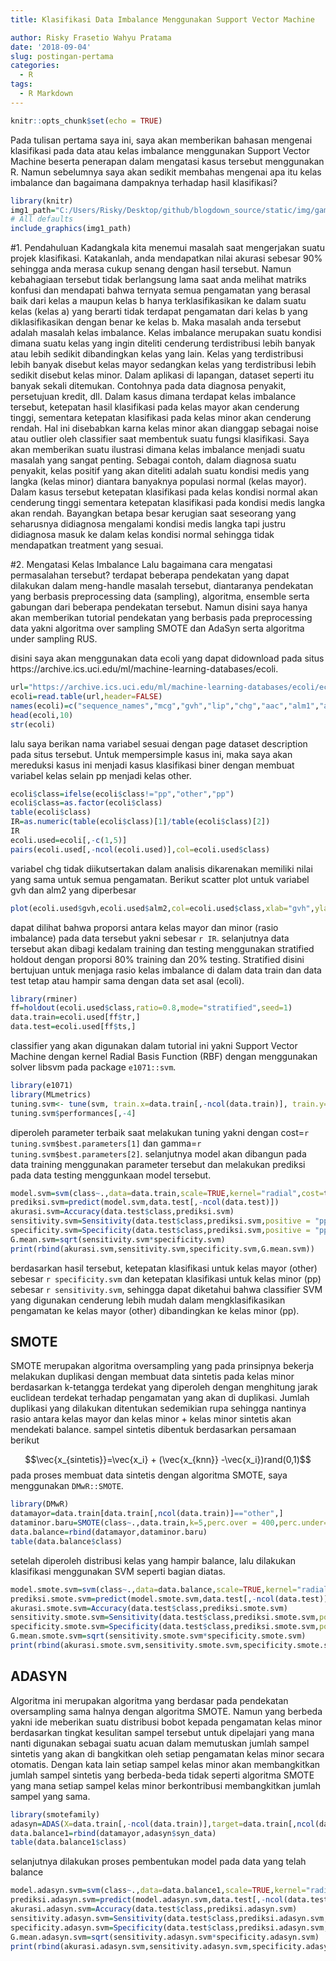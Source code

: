 ```yaml
---
title: Klasifikasi Data Imbalance Menggunakan Support Vector Machine

author: Risky Frasetio Wahyu Pratama
date: '2018-09-04'
slug: postingan-pertama
categories:
  - R
tags:
  - R Markdown
---
```



```r
knitr::opts_chunk$set(echo = TRUE)
```

Pada tulisan pertama saya ini, saya akan memberikan bahasan mengenai klasifikasi pada data atau kelas imbalance menggunakan Support Vector Machine beserta penerapan dalam mengatasi kasus tersebut menggunakan R. Namun sebelumnya saya akan sedikit membahas mengenai apa itu kelas imbalance dan bagaimana dampaknya terhadap hasil klasifikasi? 

```r
library(knitr)
img1_path="C:/Users/Risky/Desktop/github/blogdown_source/static/img/gambar1.jpg"
# All defaults
include_graphics(img1_path)
```


#1. Pendahuluan
Kadangkala kita menemui masalah saat mengerjakan suatu projek klasifikasi. Katakanlah, anda mendapatkan nilai akurasi sebesar 90% sehingga anda merasa cukup senang dengan hasil tersebut. Namun kebahagiaan tersebut tidak berlangsung lama saat anda melihat matriks konfusi dan mendapati bahwa ternyata semua pengamatan yang berasal baik dari kelas a maupun kelas b hanya terklasifikasikan ke dalam suatu kelas (kelas a) yang berarti tidak terdapat pengamatan dari kelas b yang diklasifikasikan dengan benar ke kelas b. Maka masalah anda tersebut adalah masalah kelas imbalance. Kelas imbalance merupakan suatu kondisi dimana suatu kelas yang ingin diteliti cenderung terdistribusi lebih banyak atau lebih sedikit dibandingkan kelas yang lain. Kelas yang terdistribusi lebih banyak disebut kelas mayor sedangkan kelas yang terdistribusi lebih sedikit disebut kelas minor. Dalam aplikasi di lapangan, dataset seperti itu banyak sekali ditemukan. Contohnya pada data diagnosa penyakit, persetujuan kredit, dll. Dalam kasus dimana terdapat kelas imbalance tersebut, ketepatan hasil  klasifikasi pada kelas mayor akan cenderung tinggi, sementara ketepatan klasifikasi pada kelas minor akan cenderung rendah. Hal ini disebabkan karna kelas minor akan dianggap sebagai noise atau outlier oleh classifier saat membentuk suatu fungsi klasifikasi. Saya akan memberikan suatu ilustrasi dimana kelas imbalance menjadi suatu masalah yang sangat penting. Sebagai contoh, dalam diagnosa suatu penyakit, kelas positif yang akan diteliti adalah suatu kondisi medis yang langka (kelas minor) diantara banyaknya populasi normal (kelas mayor). Dalam kasus tersebut ketepatan klasifikasi pada kelas kondisi normal akan cenderung tinggi sementara ketepatan klasifikasi pada kondisi medis langka akan rendah. Bayangkan betapa besar kerugian saat seseorang yang seharusnya didiagnosa mengalami kondisi medis langka tapi justru didiagnosa masuk ke dalam kelas kondisi normal sehingga tidak mendapatkan treatment yang sesuai. 

#2. Mengatasi Kelas Imbalance
Lalu bagaimana cara mengatasi permasalahan tersebut? terdapat beberapa pendekatan yang dapat dilakukan dalam meng-handle masalah tersebut, diantaranya pendekatan yang berbasis preprocessing data (sampling), algoritma, ensemble serta gabungan dari beberapa pendekatan tersebut. Namun disini saya hanya akan memberikan tutorial pendekatan yang berbasis pada preprocessing data yakni algoritma over sampling SMOTE dan AdaSyn serta algoritma under sampling RUS. 

disini saya akan menggunakan data ecoli yang dapat didownload pada situs https://archive.ics.uci.edu/ml/machine-learning-databases/ecoli. 

```r
url="https://archive.ics.uci.edu/ml/machine-learning-databases/ecoli/ecoli.data"
ecoli=read.table(url,header=FALSE)
names(ecoli)=c("sequence_names","mcg","gvh","lip","chg","aac","alm1","alm2","class")
head(ecoli,10)
str(ecoli)
```

lalu saya berikan nama variabel sesuai dengan page dataset description pada situs tersebut. Untuk mempersimple kasus ini, maka saya akan mereduksi kasus ini menjadi kasus klasifikasi biner dengan membuat variabel kelas selain pp menjadi kelas other. 

```r
ecoli$class=ifelse(ecoli$class!="pp","other","pp")
ecoli$class=as.factor(ecoli$class)
table(ecoli$class)
IR=as.numeric(table(ecoli$class)[1]/table(ecoli$class)[2])
IR
ecoli.used=ecoli[,-c(1,5)]
pairs(ecoli.used[,-ncol(ecoli.used)],col=ecoli.used$class)
```

variabel chg tidak diikutsertakan dalam analisis dikarenakan memiliki nilai yang sama untuk semua pengamatan. Berikut scatter plot untuk variabel gvh dan alm2 yang diperbesar

```r
plot(ecoli.used$gvh,ecoli.used$alm2,col=ecoli.used$class,xlab="gvh",ylab="alm2")
```


dapat dilihat bahwa proporsi antara kelas mayor dan minor (rasio imbalance) pada data tersebut yakni sebesar `r IR`. selanjutnya data tersebut akan dibagi kedalam training dan testing menggunakan stratified holdout dengan proporsi 80% training dan 20% testing. Stratified disini bertujuan untuk menjaga rasio kelas imbalance di dalam data train dan data test tetap atau hampir sama dengan data set asal (ecoli).

```r
library(rminer)
ff=holdout(ecoli.used$class,ratio=0.8,mode="stratified",seed=1)
data.train=ecoli.used[ff$tr,]
data.test=ecoli.used[ff$ts,]
```

classifier yang akan digunakan dalam tutorial ini yakni Support Vector Machine dengan kernel Radial Basis Function (RBF) dengan menggunakan solver libsvm pada package `e1071::svm`. 
```r
library(e1071)
library(MLmetrics)
tuning.svm<- tune(svm, train.x=data.train[,-ncol(data.train)], train.y=data.train[,ncol(data.train)],kernel="radial",ranges=list(cost=10^(-3:3), gamma=c(10^(-2:2))))
tuning.svm$performances[,-4]
```

diperoleh parameter terbaik saat melakukan tuning yakni dengan cost=`r tuning.svm$best.parameters[1]` dan gamma=`r tuning.svm$best.parameters[2]`. selanjutnya model akan dibangun pada data training menggunakan parameter tersebut dan melakukan prediksi pada data testing menggunkaan model tersebut. 

```r
model.svm=svm(class~.,data=data.train,scale=TRUE,kernel="radial",cost=tuning.svm$best.parameters[1],gamma=tuning.svm$best.parameters[2],type="C-classification")
prediksi.svm=predict(model.svm,data.test[,-ncol(data.test)])
akurasi.svm=Accuracy(data.test$class,prediksi.svm)
sensitivity.svm=Sensitivity(data.test$class,prediksi.svm,positive = "pp")
specificity.svm=Specificity(data.test$class,prediksi.svm,positive = "pp")
G.mean.svm=sqrt(sensitivity.svm*specificity.svm)
print(rbind(akurasi.svm,sensitivity.svm,specificity.svm,G.mean.svm))
```

berdasarkan hasil tersebut, ketepatan klasifikasi untuk kelas mayor (other) sebesar `r specificity.svm` dan ketepatan klasifikasi untuk kelas minor (pp) sebesar `r sensitivity.svm`, sehingga dapat diketahui bahwa classifier SVM yang digunakan cenderung lebih mudah dalam mengklasifikasikan pengamatan ke kelas mayor (other) dibandingkan ke kelas minor (pp). 

## SMOTE
SMOTE merupakan algoritma oversampling yang pada prinsipnya bekerja melakukan duplikasi dengan membuat data sintetis pada kelas minor berdasarkan k-tetangga terdekat yang diperoleh dengan menghitung jarak euclidean terdekat terhadap pengamatan yang akan di duplikasi. Jumlah duplikasi yang dilakukan ditentukan sedemikian rupa sehingga nantinya rasio antara kelas mayor dan kelas minor + kelas minor sintetis akan mendekati balance.
sampel sintetis dibentuk berdasarkan persamaan berikut

$$\vec{x_{sintetis}}=\vec{x_i} + (\vec{x_{knn}} -\vec{x_i})rand(0,1)$$
pada proses membuat data sintetis dengan algoritma SMOTE, saya menggunakan `DMwR::SMOTE`.

```r
library(DMwR)
datamayor=data.train[data.train[,ncol(data.train)]=="other",]
dataminor.baru=SMOTE(class~.,data.train,k=5,perc.over = 400,perc.under=0)
data.balance=rbind(datamayor,dataminor.baru)
table(data.balance$class)
```

setelah diperoleh distribusi kelas yang hampir balance, lalu dilakukan klasifikasi menggunakan SVM seperti bagian diatas.

```r
model.smote.svm=svm(class~.,data=data.balance,scale=TRUE,kernel="radial",cost=tuning.svm$best.parameters[1],gamma=tuning.svm$best.parameters[2],type="C-classification")
prediksi.smote.svm=predict(model.smote.svm,data.test[,-ncol(data.test)])
akurasi.smote.svm=Accuracy(data.test$class,prediksi.smote.svm)
sensitivity.smote.svm=Sensitivity(data.test$class,prediksi.smote.svm,positive = "pp")
specificity.smote.svm=Specificity(data.test$class,prediksi.smote.svm,positive = "pp")
G.mean.smote.svm=sqrt(sensitivity.smote.svm*specificity.smote.svm)
print(rbind(akurasi.smote.svm,sensitivity.smote.svm,specificity.smote.svm,G.mean.smote.svm))
```

## ADASYN
Algoritma ini merupakan algoritma yang berdasar pada pendekatan oversampling sama halnya dengan algoritma SMOTE. Namun yang berbeda yakni ide meberikan suatu distribusi bobot kepada pengamatan kelas minor berdasarkan tingkat kesulitan sampel tersebut untuk dipelajari yang mana nanti digunakan sebagai suatu acuan dalam memutuskan jumlah sampel sintetis yang akan di bangkitkan oleh setiap pengamatan kelas minor secara otomatis. Dengan kata lain setiap sampel kelas minor akan membangkitkan jumlah sampel sintetis yang berbeda-beda tidak seperti algoritma SMOTE yang mana setiap sampel kelas minor berkontribusi membangkitkan jumlah sampel yang sama. 

```r
library(smotefamily)
adasyn=ADAS(X=data.train[,-ncol(data.train)],target=data.train[,ncol(data.train)],K=5)
data.balance1=rbind(datamayor,adasyn$syn_data)
table(data.balance1$class)
```

selanjutnya dilakukan proses pembentukan model pada data yang telah balance 

```r
model.adasyn.svm=svm(class~.,data=data.balance1,scale=TRUE,kernel="radial",cost=tuning.svm$best.parameters[1],gamma=tuning.svm$best.parameters[2],type="C-classification")
prediksi.adasyn.svm=predict(model.adasyn.svm,data.test[,-ncol(data.test)])
akurasi.adasyn.svm=Accuracy(data.test$class,prediksi.adasyn.svm)
sensitivity.adasyn.svm=Sensitivity(data.test$class,prediksi.adasyn.svm,positive = "pp")
specificity.adasyn.svm=Specificity(data.test$class,prediksi.adasyn.svm,positive = "pp")
G.mean.adasyn.svm=sqrt(sensitivity.adasyn.svm*specificity.adasyn.svm)
print(rbind(akurasi.adasyn.svm,sensitivity.adasyn.svm,specificity.adasyn.svm,G.mean.adasyn.svm))
```

